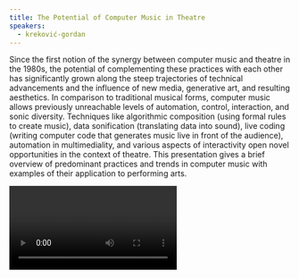 ```yaml
---
title: The Potential of Computer Music in Theatre
speakers:
  - kreković-gordan
---
```

Since the first notion of the synergy between computer music and theatre in the 1980s, the potential of complementing these practices with each other has significantly grown along the steep trajectories of technical advancements and the influence of new media, generative art, and resulting aesthetics. In comparison to traditional musical forms, computer music allows previously unreachable levels of automation, control, interaction, and sonic diversity. Techniques like algorithmic composition (using formal rules to create music), data sonification (translating data into sound), live coding (writing computer code that generates music live in front of the audience), automation in multimediality, and various aspects of interactivity open novel opportunities in the context of theatre. This presentation gives a brief overview of predominant practices and trends in computer music with examples of their application to performing arts.

<Video provider="youtube" id="jEebYU3CgCU" />

<Speakers>
  <Speaker speaker="kreković-gordan" />
</Speakers>

